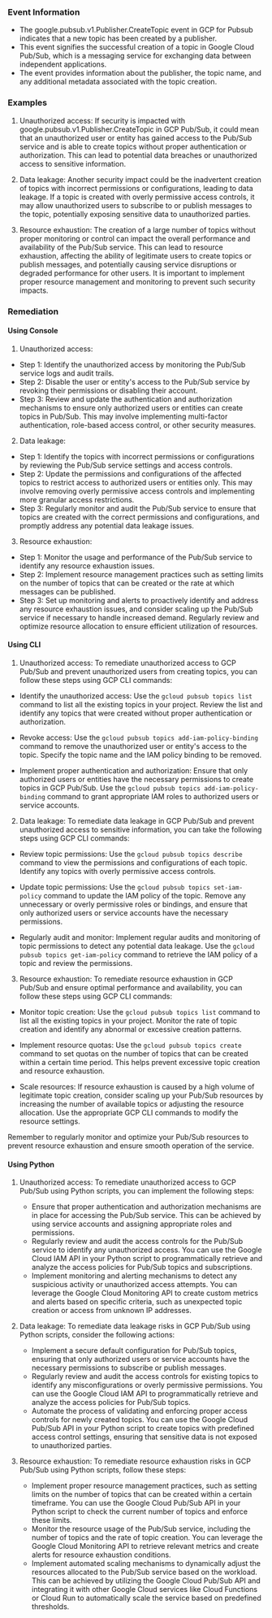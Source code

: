 
### Event Information

- The google.pubsub.v1.Publisher.CreateTopic event in GCP for Pubsub indicates that a new topic has been created by a publisher.
- This event signifies the successful creation of a topic in Google Cloud Pub/Sub, which is a messaging service for exchanging data between independent applications.
- The event provides information about the publisher, the topic name, and any additional metadata associated with the topic creation.


### Examples

1. Unauthorized access: If security is impacted with google.pubsub.v1.Publisher.CreateTopic in GCP Pub/Sub, it could mean that an unauthorized user or entity has gained access to the Pub/Sub service and is able to create topics without proper authentication or authorization. This can lead to potential data breaches or unauthorized access to sensitive information.

2. Data leakage: Another security impact could be the inadvertent creation of topics with incorrect permissions or configurations, leading to data leakage. If a topic is created with overly permissive access controls, it may allow unauthorized users to subscribe to or publish messages to the topic, potentially exposing sensitive data to unauthorized parties.

3. Resource exhaustion: The creation of a large number of topics without proper monitoring or control can impact the overall performance and availability of the Pub/Sub service. This can lead to resource exhaustion, affecting the ability of legitimate users to create topics or publish messages, and potentially causing service disruptions or degraded performance for other users. It is important to implement proper resource management and monitoring to prevent such security impacts.

### Remediation

#### Using Console

1. Unauthorized access:
- Step 1: Identify the unauthorized access by monitoring the Pub/Sub service logs and audit trails.
- Step 2: Disable the user or entity's access to the Pub/Sub service by revoking their permissions or disabling their account.
- Step 3: Review and update the authentication and authorization mechanisms to ensure only authorized users or entities can create topics in Pub/Sub. This may involve implementing multi-factor authentication, role-based access control, or other security measures.

2. Data leakage:
- Step 1: Identify the topics with incorrect permissions or configurations by reviewing the Pub/Sub service settings and access controls.
- Step 2: Update the permissions and configurations of the affected topics to restrict access to authorized users or entities only. This may involve removing overly permissive access controls and implementing more granular access restrictions.
- Step 3: Regularly monitor and audit the Pub/Sub service to ensure that topics are created with the correct permissions and configurations, and promptly address any potential data leakage issues.

3. Resource exhaustion:
- Step 1: Monitor the usage and performance of the Pub/Sub service to identify any resource exhaustion issues.
- Step 2: Implement resource management practices such as setting limits on the number of topics that can be created or the rate at which messages can be published.
- Step 3: Set up monitoring and alerts to proactively identify and address any resource exhaustion issues, and consider scaling up the Pub/Sub service if necessary to handle increased demand. Regularly review and optimize resource allocation to ensure efficient utilization of resources.

#### Using CLI

1. Unauthorized access: To remediate unauthorized access to GCP Pub/Sub and prevent unauthorized users from creating topics, you can follow these steps using GCP CLI commands:

- Identify the unauthorized access: Use the `gcloud pubsub topics list` command to list all the existing topics in your project. Review the list and identify any topics that were created without proper authentication or authorization.

- Revoke access: Use the `gcloud pubsub topics add-iam-policy-binding` command to remove the unauthorized user or entity's access to the topic. Specify the topic name and the IAM policy binding to be removed.

- Implement proper authentication and authorization: Ensure that only authorized users or entities have the necessary permissions to create topics in GCP Pub/Sub. Use the `gcloud pubsub topics add-iam-policy-binding` command to grant appropriate IAM roles to authorized users or service accounts.

2. Data leakage: To remediate data leakage in GCP Pub/Sub and prevent unauthorized access to sensitive information, you can take the following steps using GCP CLI commands:

- Review topic permissions: Use the `gcloud pubsub topics describe` command to view the permissions and configurations of each topic. Identify any topics with overly permissive access controls.

- Update topic permissions: Use the `gcloud pubsub topics set-iam-policy` command to update the IAM policy of the topic. Remove any unnecessary or overly permissive roles or bindings, and ensure that only authorized users or service accounts have the necessary permissions.

- Regularly audit and monitor: Implement regular audits and monitoring of topic permissions to detect any potential data leakage. Use the `gcloud pubsub topics get-iam-policy` command to retrieve the IAM policy of a topic and review the permissions.

3. Resource exhaustion: To remediate resource exhaustion in GCP Pub/Sub and ensure optimal performance and availability, you can follow these steps using GCP CLI commands:

- Monitor topic creation: Use the `gcloud pubsub topics list` command to list all the existing topics in your project. Monitor the rate of topic creation and identify any abnormal or excessive creation patterns.

- Implement resource quotas: Use the `gcloud pubsub topics create` command to set quotas on the number of topics that can be created within a certain time period. This helps prevent excessive topic creation and resource exhaustion.

- Scale resources: If resource exhaustion is caused by a high volume of legitimate topic creation, consider scaling up your Pub/Sub resources by increasing the number of available topics or adjusting the resource allocation. Use the appropriate GCP CLI commands to modify the resource settings.

Remember to regularly monitor and optimize your Pub/Sub resources to prevent resource exhaustion and ensure smooth operation of the service.

#### Using Python

1. Unauthorized access: To remediate unauthorized access to GCP Pub/Sub using Python scripts, you can implement the following steps:
   - Ensure that proper authentication and authorization mechanisms are in place for accessing the Pub/Sub service. This can be achieved by using service accounts and assigning appropriate roles and permissions.
   - Regularly review and audit the access controls for the Pub/Sub service to identify any unauthorized access. You can use the Google Cloud IAM API in your Python script to programmatically retrieve and analyze the access policies for Pub/Sub topics and subscriptions.
   - Implement monitoring and alerting mechanisms to detect any suspicious activity or unauthorized access attempts. You can leverage the Google Cloud Monitoring API to create custom metrics and alerts based on specific criteria, such as unexpected topic creation or access from unknown IP addresses.

2. Data leakage: To remediate data leakage risks in GCP Pub/Sub using Python scripts, consider the following actions:
   - Implement a secure default configuration for Pub/Sub topics, ensuring that only authorized users or service accounts have the necessary permissions to subscribe or publish messages.
   - Regularly review and audit the access controls for existing topics to identify any misconfigurations or overly permissive permissions. You can use the Google Cloud IAM API to programmatically retrieve and analyze the access policies for Pub/Sub topics.
   - Automate the process of validating and enforcing proper access controls for newly created topics. You can use the Google Cloud Pub/Sub API in your Python script to create topics with predefined access control settings, ensuring that sensitive data is not exposed to unauthorized parties.

3. Resource exhaustion: To remediate resource exhaustion risks in GCP Pub/Sub using Python scripts, follow these steps:
   - Implement proper resource management practices, such as setting limits on the number of topics that can be created within a certain timeframe. You can use the Google Cloud Pub/Sub API in your Python script to check the current number of topics and enforce these limits.
   - Monitor the resource usage of the Pub/Sub service, including the number of topics and the rate of topic creation. You can leverage the Google Cloud Monitoring API to retrieve relevant metrics and create alerts for resource exhaustion conditions.
   - Implement automated scaling mechanisms to dynamically adjust the resources allocated to the Pub/Sub service based on the workload. This can be achieved by utilizing the Google Cloud Pub/Sub API and integrating it with other Google Cloud services like Cloud Functions or Cloud Run to automatically scale the service based on predefined thresholds.

